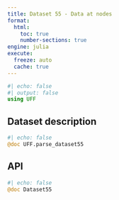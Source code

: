 ```yaml
---
title: Dataset 55 - Data at nodes
format:
  html:
    toc: true
    number-sections: true
engine: julia
execute:
  freeze: auto
  cache: true
---
```


```julia
#| echo: false
#| output: false
using UFF
```

## Dataset description

```julia
#| echo: false
@doc UFF.parse_dataset55
```

## API

::: {.api}
```julia
#| echo: false
@doc Dataset55
```
:::
